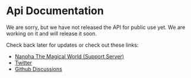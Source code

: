 # Api Documentation

We are sorry, but we have not released the API for public use yet. We are working on it and will release it soon.

Check back later for updates or check out these links:
- [Nanoha The Magical World (Support Server)](https://discord.gg/ZuPHXurZvn)
- [Twitter](https://twitter.com/Nanoha_Live)
- [Github Discussions](https://github.com/LabsStar/nanoha-bot/discussions)